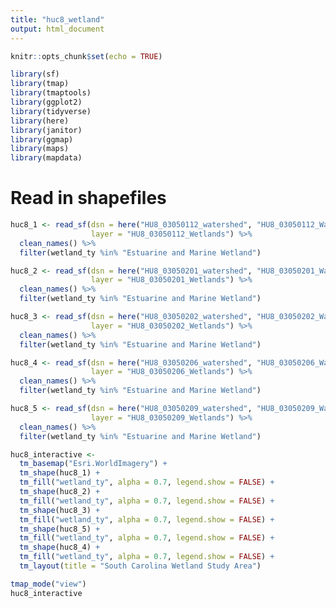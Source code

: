 ```yaml
---
title: "huc8_wetland"
output: html_document
---
```


```r
knitr::opts_chunk$set(echo = TRUE)
```






```r
library(sf)
library(tmap)
library(tmaptools)
library(ggplot2)
library(tidyverse)
library(here)
library(janitor)
library(ggmap)
library(maps)
library(mapdata)
```

# Read in shapefiles
```r
huc8_1 <- read_sf(dsn = here("HU8_03050112_watershed", "HU8_03050112_Watershed"),
                  layer = "HU8_03050112_Wetlands") %>% 
  clean_names() %>% 
  filter(wetland_ty %in% "Estuarine and Marine Wetland")

huc8_2 <- read_sf(dsn = here("HU8_03050201_watershed", "HU8_03050201_Watershed"),
                  layer = "HU8_03050201_Wetlands") %>% 
  clean_names() %>% 
  filter(wetland_ty %in% "Estuarine and Marine Wetland")

huc8_3 <- read_sf(dsn = here("HU8_03050202_watershed", "HU8_03050202_Watershed"),
                  layer = "HU8_03050202_Wetlands") %>% 
  clean_names() %>% 
  filter(wetland_ty %in% "Estuarine and Marine Wetland")

huc8_4 <- read_sf(dsn = here("HU8_03050206_watershed", "HU8_03050206_Watershed"),
                  layer = "HU8_03050206_Wetlands") %>% 
  clean_names() %>% 
  filter(wetland_ty %in% "Estuarine and Marine Wetland")

huc8_5 <- read_sf(dsn = here("HU8_03050209_watershed", "HU8_03050209_Watershed"),
                  layer = "HU8_03050209_Wetlands") %>% 
  clean_names() %>% 
  filter(wetland_ty %in% "Estuarine and Marine Wetland")
```

```r
huc8_interactive <- 
  tm_basemap("Esri.WorldImagery") +
  tm_shape(huc8_1) +
  tm_fill("wetland_ty", alpha = 0.7, legend.show = FALSE) +
  tm_shape(huc8_2) +
  tm_fill("wetland_ty", alpha = 0.7, legend.show = FALSE) +
  tm_shape(huc8_3) +
  tm_fill("wetland_ty", alpha = 0.7, legend.show = FALSE) +
  tm_shape(huc8_5) +
  tm_fill("wetland_ty", alpha = 0.7, legend.show = FALSE) +
  tm_shape(huc8_4) +
  tm_fill("wetland_ty", alpha = 0.7, legend.show = FALSE) +
  tm_layout(title = "South Carolina Wetland Study Area")

tmap_mode("view")
huc8_interactive


```






